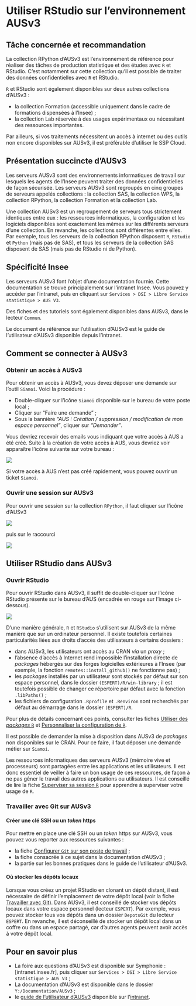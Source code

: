 # Utiliser RStudio sur l'environnement AUSv3 {#AUSv3}

::: {.callout-important}
## Tâche concernée et recommandation

La collection RPython d'AUSv3 est l'environnement de référence pour réaliser des tâches de production statistique et des études avec `R` et RStudio. C'est notamment sur cette collection qu'il est possible de traiter des données confidentielles avec `R` et RStudio.

`R` et RStudio sont également disponibles sur deux autres collections d'AUSv3 :

- la collection Formation (accessible uniquement dans le cadre de formations dispensées à l'Insee) ;
- la collection Lab réservée à des usages expérimentaux ou nécessitant des ressources importantes.

Par ailleurs, si vos traitements nécessitent un accès à internet ou des outils non encore disponibles sur AUSv3, il est préférable d'utiliser le SSP Cloud.
:::

## Présentation succincte d'AUSv3

Les serveurs AUSv3 sont des environnements informatiques de travail sur lesquels les agents de l'Insee peuvent traiter des données confidentielles de façon sécurisée. Les serveurs AUSv3 sont regroupés en cinq groupes de serveurs appelés collections : la collection SAS, la collection WPS, la collection RPython, la collection Formation et la collection Lab.

Une collection AUSv3 est un regroupement de serveurs tous strictement identiques entre eux : les ressources informatiques, la configuration et les logiciels disponibles sont exactement les mêmes sur les différents serveurs d'une collection. En revanche, les collections sont différentes entre elles. Par exemple, tous les serveurs de la collection RPython disposent `R`, `RStudio` et `Python` (mais pas de SAS), et tous les serveurs de la collection SAS disposent de SAS (mais pas de RStudio ni de Python).

::: {.callout-warning}
## Spécificité Insee

Les serveurs AUSv3 font l'objet d'une documentation fournie. Cette documentation se trouve principalement sur l'intranet Insee. Vous pouvez y accéder par l'intranet, puis en cliquant sur `Services > DSI > Libre Service statistique > AUS V3`.

Des fiches et des tutoriels sont également disponibles dans AUSv3, dans le lecteur `Commun`.
:::


::: {.callout-tip}
Le document de référence sur l'utilisation d'AUSv3 est le guide de l'utilisateur d'AUSv3 disponible 
depuis l'intranet.
:::


## Comment se connecter à AUSv3

### Obtenir un accès à AUSv3

Pour obtenir un accès à AUSv3, vous devez déposer une demande sur l'outil `Siamoi`. Voici la procédure :

- Double-cliquer sur l'icône `Siamoi` disponible sur le bureau de votre poste local ;
- Cliquer sur "Faire une demande" ;
- Sous la bannière *"AUS : Création / suppression / modification de mon espace personnel"*, cliquer sur *"Demander"*.

Vous devriez recevoir des emails vous indiquant que votre accès à AUS a été créé. Suite à la création de votre accès à AUS, vous devriez voir apparaître l'icône suivante sur votre bureau : 

![](../pics/AUSv3/AUSv3.png)


::: {.callout-tip}
Si votre accès à AUS n'est pas créé rapidement, vous pouvez ouvrir un ticket `Siamoi`.
:::


### Ouvrir une session sur AUSv3

Pour ouvrir une session sur la collection `RPython`, il faut cliquer sur l'icône d'AUSv3

![](../pics/AUSv3/AUSv3.png)


puis sur le raccourci 

![](../pics/AUSv3/Raccourci_AUS_RPython.png)


## Utiliser RStudio dans AUSv3

### Ouvrir RStudio

Pour ouvrir RStudio dans AUSv3, il suffit de double-cliquer sur l'icône RStudio présente sur le bureau d'AUS (encadrée en rouge sur l'image ci-dessous).


![](../pics/AUSv3/Desktop_AUS.png){fig-alt="Ecran d'accueil de la collection RPython d'AUSv3"}

D'une manière générale, `R` et `RStudio` s'utilisent sur AUSv3 de la même manière que sur un ordinateur personnel. Il existe toutefois certaines particularités liées aux droits d'accès des utilisateurs à certains dossiers :

- dans AUSv3, les utilisateurs ont accès au CRAN _via_ un _proxy_ ;
- l'absence d'accès à Internet rend impossible l'installation directe de _packages_ hébergés sur des forges logicielles extérieures à l'Insee (par exemple, la fonction `remotes::install_github()` ne fonctionne pas) ;
- les _packages_ installés par un utilisateur sont stockés par défaut sur son espace personnel, dans le dossier `(ESPERT)/R/win-library` ; il est toutefois possible de changer ce répertoire par défaut avec la fonction `.libPaths()` ;
- les fichiers de configuration `.Rprofile` et `.Renviron` sont recherchés par défaut au démarrage dans le dossier `(ESPERT)/R`.

Pour plus de détails concernant ces points, consulter les fiches [Utiliser des _packages_ `R`](#utiliser-packages) et [Personnaliser la configuration de `R`](#personnaliser).

::: {.callout-note}
Il est possible de demander la mise à disposition dans AUSv3 de _packages_ non disponibles sur le CRAN. Pour ce faire, il faut déposer une demande métier sur `Siamoi`.
:::

::: {.callout-tip}
Les ressources informatiques des serveurs AUSv3 (mémoire vive et processeurs) sont
partagées entre les applications et les utilisateurs. Il est donc essentiel de
veiller à faire un bon usage de ces ressources, de façon à ne pas gêner
le travail des autres applications ou utilisateurs. Il est conseillé de lire la fiche [Superviser sa session `R`](#superviser-ressources) pour apprendre à superviser votre usage de `R`.

:::

### Travailler avec Git sur AUSv3

#### Créer une clé SSH ou un _token_ https

Pour mettre en place une clé SSH ou un _token_ https sur AUSv3, vous pouvez vous reporter aux ressources suivantes :

- la fiche [Configurer `Git` sur son poste de travail](#git-config) ;
- la fiche consacrée à ce sujet dans la documentation d'AUSv3 ;
- la partie sur les bonnes pratiques dans le guide de l'utilisateur d'AUSv3.

#### Où stocker les dépôts locaux

Lorsque vous créez un projet RStudio en clonant un dépôt distant, il est nécessaire de définir l'emplacement de votre dépôt local (voir la fiche [Travailler avec Git](#git)). Dans AUSv3, il est conseillé de stocker vos dépôts locaux dans votre espace personnel (lecteur `ESPERT`). Par exemple, vous pouvez stocker tous vos dépôts dans un dossier `DepotsGit` du lecteur `ESPERT`. En revanche, il est déconseillé de stocker un dépôt local dans un coffre ou dans un espace partagé, car d'autres agents peuvent avoir accès à votre dépôt local.

## Pour en savoir plus

- La foire aux questions d'AUSv3 est disponible sur Symphonie : [intranet.insee.fr], puis cliquer sur `Services > DSI > Libre Service statistique > AUS V3` ;
- La documentation d'AUSv3 est disponible dans le dossier `Y:/Documentation/AUSv3` ;
- le [guide de l'utilisateur d'AUSv3](https://datascience.gitlab-pages.insee.fr/site-documentaire/ausv3/presentation-generale) disponible sur l'[intranet](https://intranet.insee.fr/jcms/c_2049931/fr/les-plateformes#c_2071800_content_toc_1).
